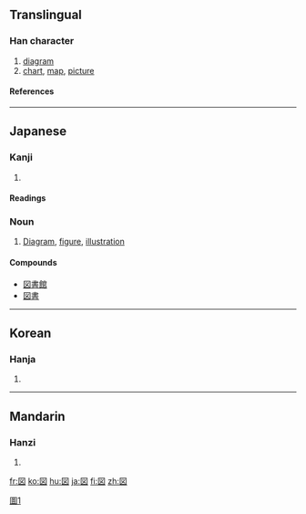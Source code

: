 {{see|圖|图}}

==Translingual==
===Han character===
{{Han char|rn=31|rad=囗|as=04|sn=7|four=|canj=田卜大 (WYK)}}
# [[diagram]]
# [[chart]], [[map]], [[picture]]
====References====
{{Han ref|kx=0217.251|dkj=04734|dj=0445.130|hdz=10716.021|uh=56F3|ud=22259}}
----
==Japanese==
===Kanji===
{{ja-kanji|grade=2|rs=囗04}}
# {{defn|Japanese}} 
====Readings====
{{ja-readings|on=[[と]] (to), [[ず]] (zu)|kun=[[はかる]] (hakaru), [[え]] (e)}}

===Noun===
{{ja-noun|k|hira=ず|rom=zu|hidx=す'}}
#[[diagram|Diagram]], [[figure]], [[illustration]]

====Compounds====
*[[図書館]]
*[[図書]]

----

==Korean==
===Hanja===
{{ko-hanja|hangeul=도|rv=do|mr=to}}
# {{defn|Korean}}
----
==Mandarin==
===Hanzi===
{{cmn-hanzi|pin=[[juàn]] ([[juan4]]), [[tú]] ([[tu2]])|wg=chüan<sup>4</sup>, t'u<sup>2</sup>}}
# {{defn|Mandarin}}

[[Category:CJKV characters simplified differently in Japan and China|圖1]]

[[fr:図]]
[[ko:図]]
[[hu:図]]
[[ja:図]]
[[fi:図]]
[[zh:図]]